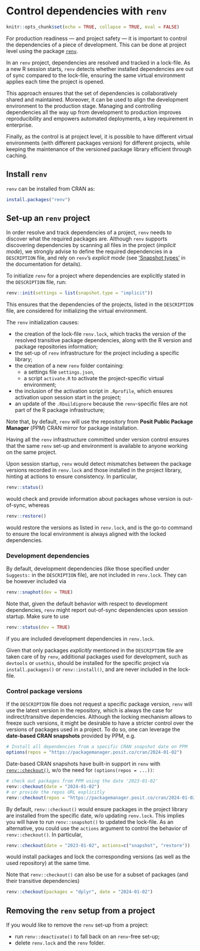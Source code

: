 # Control dependencies with `renv`

```r
knitr::opts_chunk$set(echo = TRUE, collapse = TRUE, eval = FALSE)
```

For production readiness --- and project safety --- it is important to control the dependencies of a piece of development. This can be done at project level using the package [`renv`](https://rstudio.github.io/renv/).

In an `renv` project, dependencies are resolved and tracked in a lock-file. As a new R session starts, `renv` detects whether installed dependencies are out of sync compared to the lock-file, ensuring the same virtual environment applies each time the project is opened.

This approach ensures that the set of dependencies is collaboratively shared and maintained. Moreover, it can be used to align the development environment to the production stage. Managing and controlling dependencies all the way up from development to production improves reproducibility and empowers automated deployments, a key requirement in enterprise.

Finally, as the control is at project level, it is possible to have different virtual environments (with different packages version) for different projects, while keeping the maintenance of the versioned package library efficient through caching.

## Install `renv`

`renv` can be installed from CRAN as:

```r
install.packages("renv")
```

## Set-up an `renv` project

In order resolve and track dependencies of a project, `renv` needs to discover what the required packages are. Although `renv` supports discovering dependencies by scanning all files in the project (_implicit mode_), we strongly advise to define the required dependencies in a `DESCRIPTION` file, and rely on `renv`'s _explicit mode_ (see ['Snapshot types'](https://rstudio.github.io/renv/reference/snapshot.html#snapshot-types) in the documentation for details).

To initialize `renv` for a project where dependencies are explicitly stated in the `DESCRIPTION` file, run:

```r
renv::init(settings = list(snapshot.type = "implicit"))
```

This ensures that the dependencies of the projects, listed in the `DESCRIPTION` file, are considered for initializing the virtual environment.

The `renv` initialization causes:

- the creation of the lock-file `renv.lock`, which tracks the version of the resolved transitive package dependencies, along with the R version and package repositories information;
- the set-up of `renv` infrastructure for the project including a specific library;
- the creation of a new `renv` folder containing:
    - a settings file `settings.json`,
    - a script `activate.R` to activate the project-specific virtual environment;
- the inclusion of the activation script in `.Rprofile`, which ensures activation upon session start in the project;
- an update of the `.Rbuildignore` because the `renv`-specific files are not part of the R package infrastructure;

Note that, by default, `renv` will use the repository from **Posit Public Package Manager** (_PPM_) CRAN mirror for package installation. 

Having all the `renv` infrastructure committed under version control ensures that the same `renv` set-up and environment is available to anyone working on the same project.

Upon session startup, `renv` would detect mismatches between the package versions recorded in `renv.lock` and those installed in the project library, hinting at actions to ensure consistency. In particular,

```r
renv::status()
```

would check and provide information about packages whose version is out-of-sync, whereas


```r
renv::restore()
```

would restore the versions as listed in `renv.lock`, and is the go-to command to ensure the local environment is always aligned with the locked dependencies.

### Development dependencies

By default, development dependencies (like those specified under `Suggests:` in the `DESCRIPTION` file), are not included in `renv.lock`. They can be however included via

```r
renv::snaphot(dev = TRUE)
```

Note that, given the default behavior with respect to development dependencies, `renv` might report out-of-sync dependencies upon session startup. Make sure to use

```r
renv::status(dev = TRUE)
```

if you are included development dependencies in `renv.lock`.

Given that only packages _explicitly_ mentioned in the `DESCRIPTION` file are taken care of by `renv`, additional packages used for development, such as `devtools` or `usethis`, should be installed for the specific project via `install.packages()` or `renv::install()`, and are never included in the lock-file.

### Control package versions

If the `DESCRIPTION` file does not request a specific package version, `renv` will use the latest version in the repository, which is always the case for indirect/transitive dependencies. Although the locking mechanism allows to freeze such versions, it might be desirable to have a stricter control over the versions of packages used in a project. To do so, one can leverage the **date-based CRAN snapshots** provided by PPM, e.g.

```r
# Install all dependencies from a specific CRAN snapshot date on PPM
options(repos = "https://packagemanager.posit.co/cran/2024-01-02")
```

Date-based CRAN snapshots have built-in support in `renv` with [`renv::checkout()`](https://rstudio.github.io/renv/reference/checkout.html), w/o the need for `(options(repos = ...))`:

```r
# check out packages from PPM using the date '2023-01-02'
renv::checkout(date = "2024-01-02")
# or provide the repos URL explicitly
renv::checkout(repos = "https://packagemanager.posit.co/cran/2024-01-02")
```

By default, `renv::checkout()` would ensure packages in the project library are installed from the specific date, w/o updating `renv.lock`. This implies you will have to run `renv::snapshot()` to updated the lock-file. As an alternative, you could use the `actions` argument to control the behavior of `renv::checkout()`. In particular,

```r
renv::checkout(date = "2023-01-02", actions=c("snapshot", "restore"))
```

would install packages and lock the corresponding versions (as well as the used repository) at the same time.

Note that `renv::checkout()` can also be use for a subset of packages (and their transitive  dependencies)

```r
renv::checkout(packages = "dplyr", date = "2024-01-02")
```

## Removing the `renv` setup from a project

If you would like to remove the `renv` set-up from a project:

- run `renv::deactivate()` to fall back on an `renv`-free set-up;
- delete `renv.lock` and the `renv` folder.
